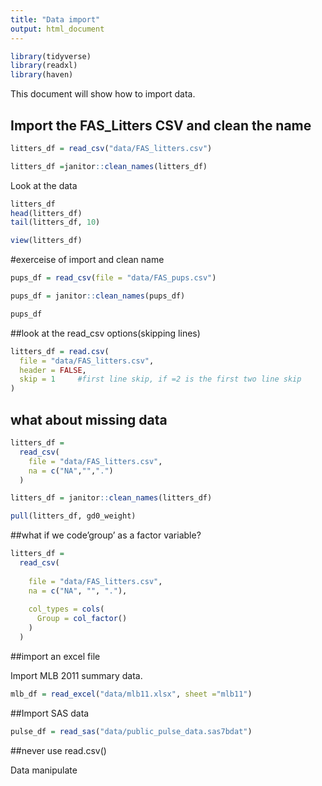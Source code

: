 ```yaml
---
title: "Data import"
output: html_document
---
```

```r
library(tidyverse)
library(readxl)
library(haven)

```
This document will show how to import data.

## Import the FAS_Litters CSV and clean the name

```r
litters_df = read_csv("data/FAS_litters.csv")

litters_df =janitor::clean_names(litters_df)
```
Look at the data
```r
litters_df
head(litters_df)
tail(litters_df, 10)
``` 
```r
view(litters_df)
```

#exerceise of import and clean name
```r
pups_df = read_csv(file = "data/FAS_pups.csv")

pups_df = janitor::clean_names(pups_df)

pups_df
```
##look at the read_csv options(skipping lines)

```r
litters_df = read.csv(
  file = "data/FAS_litters.csv",
  header = FALSE, 
  skip = 1     #first line skip, if =2 is the first two line skip    
)

```
## what about missing data
```r
litters_df = 
  read_csv(
    file = "data/FAS_litters.csv",
    na = c("NA","",".")
  )

litters_df = janitor::clean_names(litters_df)

pull(litters_df, gd0_weight)
```
##what if we code'group' as a factor variable?
```r
litters_df = 
  read_csv(
  
    file = "data/FAS_litters.csv",
    na = c("NA", "", "."),
  
    col_types = cols(
      Group = col_factor()  
    )
  )

```
##import an excel file

Import MLB 2011 summary data.
```r
mlb_df = read_excel("data/mlb11.xlsx", sheet ="mlb11")
```

##Import SAS data
```r

pulse_df = read_sas("data/public_pulse_data.sas7bdat")


```
##never use read.csv()


Data manipulate

























